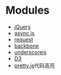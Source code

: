 = Modules =
* [[http://jquery.com|jQuery]]
* [[https://github.com/caolan/async|async.js]]
* [[https://github.com/mikeal/request|request]]
* [[http://backbone.com|backbone]]
* [[http://underscorejs.org|underscorejs]]
* [[http://d3js.org|D3]]
* [[pretty.js]]代码高亮

